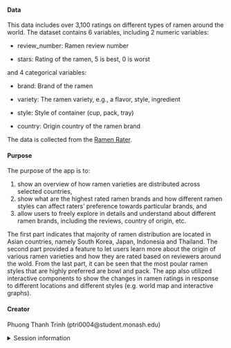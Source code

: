 
#### Data

This data includes over 3,100 ratings on different types of ramen around the world. The dataset contains 6 variables, including 2 numeric variables:

- review_number: Ramen review number

- stars: Rating of the ramen, 5 is best, 0 is worst

and 4 categorical variables:

- brand: Brand of the ramen

- variety: The ramen variety, e.g., a flavor, style, ingredient

- style: Style of container (cup, pack, tray)

- country: Origin country of the ramen brand

The data is collected from the [Ramen Rater](https://www.theramenrater.com/resources-2/the-list/). 


#### Purpose

The purpose of the app is to:

1. show an overview of how ramen varieties are distributed across selected countries,
2. show what are the highest rated ramen brands and how different ramen styles can affect raters' preference towards particular brands, and 
3. allow users to freely explore in details and understand about different ramen brands, including the reviews, country of origin, etc. 

The first part indicates that  majority of ramen distribution are located in Asian countries, namely South Korea, Japan, Indonesia and Thailand. The second part provided a feature to let users learn more about the origin of various ramen varieties and how they are rated based on reviewers around the wold. From the last part, it can be seen that the most poular ramen styles that are highly preferred are bowl and pack. The app also utilized interactive components to show the changes in ramen ratings in response to different locations and different styles (e.g. world map and interactive graphs).

#### Creator

Phuong Thanh Trinh (ptri0004@student.monash.edu)

<details>
<summary>Session information</summary>
```r
sessioninfo::session_info()
```
</details>
